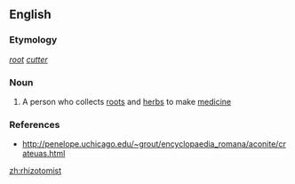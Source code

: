 ==English==

===Etymology===
{{etyl|el}} ''[[root]] [[cutter]]''

===Noun===
{{en-noun}}

# {{obsolete}} A person who collects [[root]]s and [[herb]]s to make [[medicine]]

===References===
* http://penelope.uchicago.edu/~grout/encyclopaedia_romana/aconite/crateuas.html

[[zh:rhizotomist]]